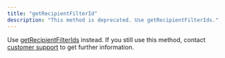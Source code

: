 ```yaml
---
title: "getRecipientFilterId"
description: "This method is deprecated. Use getRecipientFilterIds."
---
```


Use [getRecipientFilterIds](/optimizely-campaign/docs/getrecipientfilterids) instead. If you still use this method, contact [customer support](/cdn-cgi/l/email-protection#0675737676697472466976726f6b6f7c636a7f2865696b) to get further information.